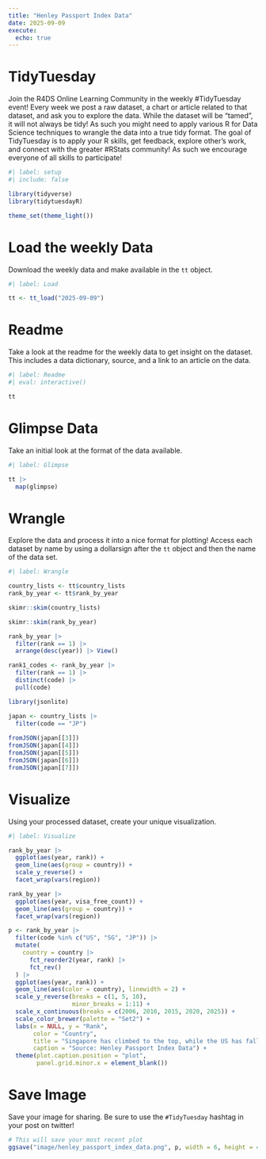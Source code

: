 ```yaml
---
title: "Henley Passport Index Data"
date: 2025-09-09
execute: 
  echo: true
---
```


# TidyTuesday

Join the R4DS Online Learning Community in the weekly #TidyTuesday event!
Every week we post a raw dataset, a chart or article related to that dataset, and ask you to explore the data.
While the dataset will be “tamed”, it will not always be tidy! As such you might need to apply various R for Data Science techniques to wrangle the data into a true tidy format.
The goal of TidyTuesday is to apply your R skills, get feedback, explore other’s work, and connect with the greater #RStats community!
As such we encourage everyone of all skills to participate!

```r
#| label: setup
#| include: false

library(tidyverse)
library(tidytuesdayR)

theme_set(theme_light())
```

# Load the weekly Data

Download the weekly data and make available in the `tt` object.

```r
#| label: Load

tt <- tt_load("2025-09-09")

```

# Readme

Take a look at the readme for the weekly data to get insight on the dataset.
This includes a data dictionary, source, and a link to an article on the data.

```r
#| label: Readme
#| eval: interactive()

tt

```

# Glimpse Data

Take an initial look at the format of the data available.

```r
#| label: Glimpse

tt |> 
  map(glimpse)
```

# Wrangle

Explore the data and process it into a nice format for plotting! Access each dataset by name by using a dollarsign after the `tt` object and then the name of the data set.

```r
#| label: Wrangle

country_lists <- tt$country_lists
rank_by_year <- tt$rank_by_year

```

```r
skimr::skim(country_lists)

skimr::skim(rank_by_year)
```

```r
rank_by_year |> 
  filter(rank == 1) |> 
  arrange(desc(year)) |> View()

rank1_codes <- rank_by_year |> 
  filter(rank == 1) |> 
  distinct(code) |> 
  pull(code)
```

```r
library(jsonlite)

japan <- country_lists |> 
  filter(code == "JP")
  
fromJSON(japan[[3]])
fromJSON(japan[[4]])
fromJSON(japan[[5]])
fromJSON(japan[[6]])
fromJSON(japan[[7]])

```

# Visualize

Using your processed dataset, create your unique visualization.

```r
#| label: Visualize

rank_by_year |> 
  ggplot(aes(year, rank)) +
  geom_line(aes(group = country)) +
  scale_y_reverse() +
  facet_wrap(vars(region))

rank_by_year |> 
  ggplot(aes(year, visa_free_count)) +
  geom_line(aes(group = country)) +
  facet_wrap(vars(region))

```

```r
p <- rank_by_year |> 
  filter(code %in% c("US", "SG", "JP")) |> 
  mutate(
    country = country |> 
      fct_reorder2(year, rank) |> 
      fct_rev()
  ) |> 
  ggplot(aes(year, rank)) +
  geom_line(aes(color = country), linewidth = 2) +
  scale_y_reverse(breaks = c(1, 5, 10),
                  minor_breaks = 1:11) +
  scale_x_continuous(breaks = c(2006, 2010, 2015, 2020, 2025)) +
  scale_color_brewer(palette = "Set2") +
  labs(x = NULL, y = "Rank",
       color = "Country",
       title = "Singapore has climbed to the top, while the US has fallen\nin the ranking of visa free count",
       caption = "Source: Henley Passport Index Data") +
  theme(plot.caption.position = "plot",
        panel.grid.minor.x = element_blank())
```

# Save Image

Save your image for sharing. Be sure to use the `#TidyTuesday` hashtag in your post on twitter! 

```r

# This will save your most recent plot
ggsave("image/henley_passport_index_data.png", p, width = 6, height = 4)
```
